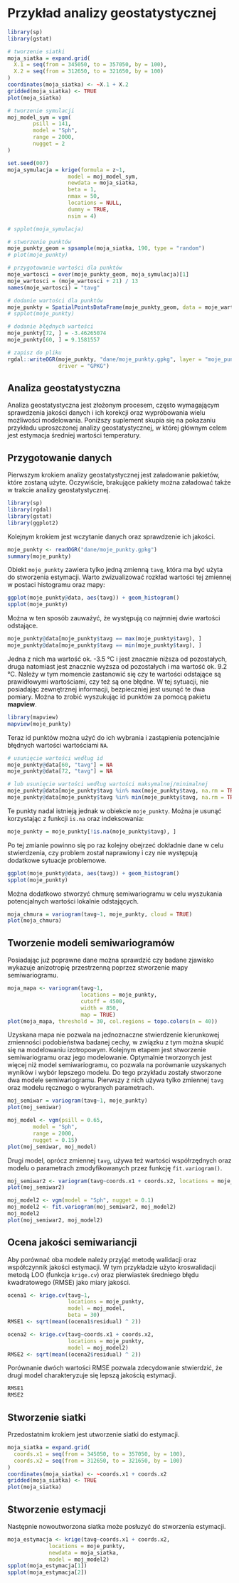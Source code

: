 # Przykład analizy geostatystycznej {#przyklad}

```r
library(sp)
library(gstat)

# tworzenie siatki
moja_siatka = expand.grid(
  X.1 = seq(from = 345050, to = 357050, by = 100),
  X.2 = seq(from = 312650, to = 321650, by = 100)
)
coordinates(moja_siatka) <- ~X.1 + X.2
gridded(moja_siatka) <- TRUE
plot(moja_siatka)

# tworzenie symulacji
moj_model_sym = vgm(
        psill = 141,
        model = "Sph",
        range = 2000,
        nugget = 2
)

set.seed(007)
moja_symulacja = krige(formula = z~1, 
                   model = moj_model_sym, 
                   newdata = moja_siatka, 
                   beta = 1,
                   nmax = 50, 
                   locations = NULL, 
                   dummy = TRUE, 
                   nsim = 4)

# spplot(moja_symulacja)

# stworzenie punktów
moje_punkty_geom = spsample(moja_siatka, 190, type = "random")
# plot(moje_punkty)

# przygotowanie wartości dla punktów
moje_wartosci = over(moje_punkty_geom, moja_symulacja)[1]
moje_wartosci = (moje_wartosci + 21) / 13
names(moje_wartosci) = "tavg"

# dodanie wartości dla punktów
moje_punkty = SpatialPointsDataFrame(moje_punkty_geom, data = moje_wartosci)
# spplot(moje_punkty)

# dodanie błędnych wartości
moje_punkty[72, ] = -3.46265074
moje_punkty[60, ] = 9.1581557

# zapisz do pliku
rgdal::writeOGR(moje_punkty, "dane/moje_punkty.gpkg", layer = "moje_punkty",
                driver = "GPKG")
```

## Analiza geostatystyczna

Analiza geostatystyczna jest złożonym procesem, często wymagającym sprawdzenia jakości danych i ich korekcji oraz wypróbowania wielu możliwości modelowania.
Poniższy suplement skupia się na pokazaniu przykładu uproszczonej analizy geostatystycznej, w której głównym celem jest estymacja średniej wartości temperatury.

## Przygotowanie danych

Pierwszym krokiem analizy geostatystycznej jest załadowanie pakietów, które zostaną użyte.
Oczywiście, brakujące pakiety można załadować także w trakcie analizy geostatystycznej.

```r
library(sp)
library(rgdal)
library(gstat)
library(ggplot2)
```

Kolejnym krokiem jest wczytanie danych oraz sprawdzenie ich jakości.

```r
moje_punkty <- readOGR("dane/moje_punkty.gpkg")
summary(moje_punkty)
```

Obiekt `moje_punkty` zawiera tylko jedną zmienną `tavg`, która ma być użyta do stworzenia estymacji.
Warto zwizualizować rozkład wartości tej zmiennej w postaci histogramu oraz mapy:

```r
ggplot(moje_punkty@data, aes(tavg)) + geom_histogram()
spplot(moje_punkty)
```

Można w ten sposób zauważyć, że występują co najmniej dwie wartości odstające.

```r
moje_punkty@data[moje_punkty$tavg == max(moje_punkty$tavg), ]
moje_punkty@data[moje_punkty$tavg == min(moje_punkty$tavg), ]
```

Jedna z nich ma wartość ok. -3.5 °C i jest znacznie niższa od pozostałych, druga natomiast jest znacznie wyższa od pozostałych i ma wartość ok. 9.2 °C.
Należy w tym momencie zastanowić się czy te wartości odstające są prawidłowymi wartościami, czy też są one błędne. 
W tej sytuacji, nie posiadając zewnętrznej informacji, bezpieczniej jest usunąć te dwa pomiary.
Można to zrobić wyszukując id punktów za pomocą pakietu **mapview**.

```r
library(mapview)
mapview(moje_punkty)
```

Teraz id punktów można użyć do ich wybrania i zastąpienia potencjalnie błędnych wartości wartościami `NA`.

```r
# usunięcie wartości według id
moje_punkty@data[60, "tavg"] = NA
moje_punkty@data[72, "tavg"] = NA
```

```r
# lub usunięcie wartości według wartości maksymalnej/minimalnej
moje_punkty@data[moje_punkty$tavg %in% max(moje_punkty$tavg, na.rm = TRUE), "tavg"] = NA
moje_punkty@data[moje_punkty$tavg %in% min(moje_punkty$tavg, na.rm = TRUE), "tavg"] = NA
```

Te punkty nadal istnieją jednak w obiekcie `moje_punkty`.
Można je usunąć korzystając z funkcji `is.na` oraz indeksowania:

```r
moje_punkty = moje_punkty[!is.na(moje_punkty$tavg), ]
```

Po tej zmianie powinno się po raz kolejny obejrzeć dokładnie dane w celu stwierdzenia, czy problem został naprawiony i czy nie występują dodatkowe sytuacje problemowe.

```r
ggplot(moje_punkty@data, aes(tavg)) + geom_histogram()
spplot(moje_punkty)
```

Można dodatkowo stworzyć chmurę semiwariogramu w celu wyszukania potencjalnych wartości lokalnie odstających.

```r
moja_chmura = variogram(tavg~1, moje_punkty, cloud = TRUE)
plot(moja_chmura)
```

## Tworzenie modeli semiwariogramów

Posiadając już poprawne dane można sprawdzić czy badane zjawisko wykazuje anizotropię przestrzenną poprzez stworzenie mapy semiwariogramu.

```r
moja_mapa <- variogram(tavg~1, 
                       locations = moje_punkty,
                       cutoff = 4500,
                       width = 850, 
                       map = TRUE)
plot(moja_mapa, threshold = 30, col.regions = topo.colors(n = 40))
```

Uzyskana mapa nie pozwala na jednoznaczne stwierdzenie kierunkowej zmienności podobieństwa badanej cechy, w związku z tym można skupić się na modelowaniu izotropowym.
Kolejnym etapem jest stworzenie semiwariogramu oraz jego modelowanie.
Optymalnie tworzonych jest więcej niż model semiwariogramu, co pozwala na porównanie uzyskanych wyników i wybór lepszego modelu.
Do tego przykładu zostały stworzone dwa modele semiwariogramu.
Pierwszy z nich używa tylko zmiennej `tavg` oraz modelu ręcznego o wybranych parametrach.

```r
moj_semiwar = variogram(tavg~1, moje_punkty)
plot(moj_semiwar)
```

```r
moj_model <- vgm(psill = 0.65,
        model = "Sph",
        range = 2000,
        nugget = 0.15)
plot(moj_semiwar, moj_model)
```

Drugi model, oprócz zmiennej `tavg`, używa też wartości współrzędnych oraz modelu o parametrach zmodyfikowanych przez funkcję `fit.variogram()`.

```r
moj_semiwar2 <- variogram(tavg~coords.x1 + coords.x2, locations = moje_punkty)
plot(moj_semiwar2)
```

```r
moj_model2 <- vgm(model = "Sph", nugget = 0.1)
moj_model2 <- fit.variogram(moj_semiwar2, moj_model2)
moj_model2
plot(moj_semiwar2, moj_model2)
```

## Ocena jakości semiwariancji

Aby porównać oba modele należy przyjąć metodę walidacji oraz współczynnik jakości estymacji.
W tym przykładzie użyto kroswalidacji metodą LOO (funkcja `krige.cv`) oraz pierwiastek średniego błędu kwadratowego (RMSE) jako miary jakości.

```r
ocena1 <- krige.cv(tavg~1, 
                   locations = moje_punkty,
                   model = moj_model, 
                   beta = 30)
RMSE1 <- sqrt(mean((ocena1$residual) ^ 2))
```

```r
ocena2 <- krige.cv(tavg~coords.x1 + coords.x2, 
                   locations = moje_punkty,
                   model = moj_model2)
RMSE2 <- sqrt(mean((ocena2$residual) ^ 2))
```

Porównanie dwóch wartości RMSE pozwala zdecydowanie stwierdzić, że drugi model charakteryzuje się lepszą jakością estymacji.

```r
RMSE1
RMSE2
```

## Stworzenie siatki

Przedostatnim krokiem jest utworzenie siatki do estymacji.

```r
moja_siatka = expand.grid(
  coords.x1 = seq(from = 345050, to = 357050, by = 100),
  coords.x2 = seq(from = 312650, to = 321650, by = 100)
)
coordinates(moja_siatka) <- ~coords.x1 + coords.x2
gridded(moja_siatka) <- TRUE
plot(moja_siatka)
```

## Stworzenie estymacji

Następnie nowoutworzona siatka może posłuzyć do stworzenia estymacji.

```r
moja_estymacja <- krige(tavg~coords.x1 + coords.x2, 
             locations = moje_punkty, 
             newdata = moja_siatka, 
             model = moj_model2)
spplot(moja_estymacja[1])
spplot(moja_estymacja[2])
```

